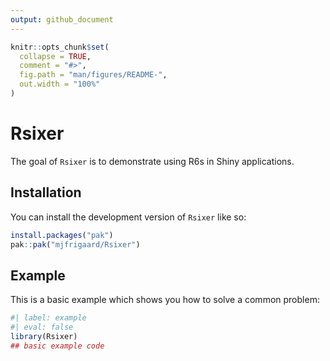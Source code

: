 ```yaml
---
output: github_document
---
```


<!-- README.md is generated from README.Rmd. Please edit that file -->

```r
knitr::opts_chunk$set(
  collapse = TRUE,
  comment = "#>",
  fig.path = "man/figures/README-",
  out.width = "100%"
)
```

# Rsixer

<!-- badges: start -->
<!-- badges: end -->

The goal of `Rsixer` is to demonstrate using R6s in Shiny applications. 

## Installation

You can install the development version of `Rsixer` like so:

``` r
install.packages("pak")
pak::pak("mjfrigaard/Rsixer")
```

## Example

This is a basic example which shows you how to solve a common problem:

```r
#| label: example
#| eval: false
library(Rsixer)
## basic example code
```
